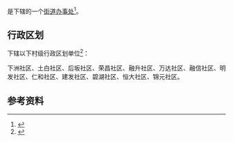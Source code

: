 {{中国乡级行政区|35/06/03/002/000}}

'''{{PAGENAMEBASE}}'''是{{PRC admin/fullname|35/06/03/002/000|3}}下辖的一个[[街道办事处|街道办事处]]<ref>{{PRC admin/ref sgc|{{PRC admin/parent|35/06/03/002/000}}}}</ref>。

== 行政区划 ==
{{PAGENAMEBASE}}下辖以下村级行政区划单位<ref>{{PRC admin/ref sgc|35/06/03/002/000}}</ref>：

下洲社区、土白社区、后坂社区、荣昌社区、融升社区、万达社区、融信社区、明发社区、仁和社区、建发社区、碧湖社区、恒大社区、锦元社区。

== 参考资料 ==
{{reflist}}

{{福建行政区划小作品}}
{{PRC admin/navcat|35/06/03/002/000}}